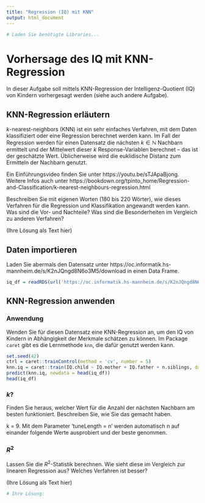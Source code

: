 ```yaml
---
title: "Regression (IQ) mit KNN"
output: html_document
---
```


```r
# Laden Sie benötigte Libraries...
```

# Vorhersage des IQ mit KNN-Regression

In dieser Aufgabe soll mittels KNN-Regression der Intelligenz-Quotient (IQ) von Kindern vorhergesagt werden (siehe auch andere Aufgabe).

## KNN-Regression erläutern

$k$-nearest-neighbors (KNN) ist ein sehr einfaches Verfahren, mit dem Daten klassifiziert oder eine Regression berechnet werden kann. Im Fall der Regression werden für einen Datensatz die nächsten $k \in \mathbb{N}$ Nachbarn ermittelt und der Mittelwert dieser $k$ Response-Variablen berechnet -- das ist der geschätzte Wert. Üblicherweise wird die euklidische Distanz zum Ermitteln der Nachbarn genutzt.

Ein Einführungsvideo finden Sie unter https://youtu.be/sTJApaBjong. Weitere Infos auch unter https://bookdown.org/tpinto_home/Regression-and-Classification/k-nearest-neighbours-regression.html

Beschreiben Sie mit eigenen Worten (180 bis 220 Wörter), wie dieses Verfahren für die Regression und Klassifikation angewandt werden kann. Was sind die Vor- und Nachteile? Was sind die Besonderheiten im Vergleich zu anderen Verfahren?

(Ihre Lösung als Text hier)


## Daten importieren

Laden Sie abermals den Datensatz unter https://oc.informatik.hs-mannheim.de/s/K2nJQngd8N6o3M5/download in einen Data Frame.

```r
iq_df = readRDS(url('https://oc.informatik.hs-mannheim.de/s/K2nJQngd8N6o3M5/download'))
```

## KNN-Regression anwenden

### Anwendung

Wenden Sie für diesen Datensatz eine KNN-Regression an, um den IQ von Kindern in Abhängigkeit der Merkmale schätzen zu können. Im Package `caret` gibt es die Lernmethode `knn`, die dafür genutzt werden kann.

```r
set.seed(42)
ctrl = caret::trainControl(method = 'cv', number = 5)
knn.iq = caret::train(IQ.child ~ IQ.mother + IQ.father + n.siblings, data = iq_df, method = 'knn', trControl = ctrl, preProcess = c('center', 'scale'), tuneLength = 20)
predict(knn.iq, newdata = head(iq_df))
head(iq_df)
```

### $k$?

Finden Sie heraus, welcher Wert für die Anzahl der nächsten Nachbarn am besten funktioniert. Beschreiben Sie, wie Sie das gemacht haben.

k = 9. Mit dem Parameter 'tuneLength = n' werden automatisch n auf einander folgende Werte ausprobiert und der beste genommen.

### $R^2$
Lassen Sie die $R^2$-Statistik berechnen. Wie sieht diese im Vergleich zur linearen Regression aus? Welches Verfahren ist besser?

(Ihre Lösung als Text hier)

```r
# Ihre Lösung:
```


